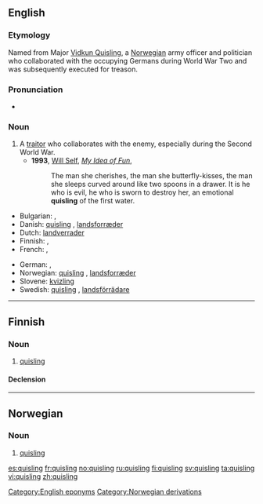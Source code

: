 {{also|Quisling}}
==English==

===Etymology===
Named from Major [[w:Vidkun Quisling|Vidkun Quisling]], a [[Norwegian]] army officer and politician who collaborated with the occupying Germans during World War Two and was subsequently executed for treason.

===Pronunciation===
* {{IPA|/ˈkwɪzlɪŋ/}}

===Noun===
{{en-noun}}

# A [[traitor]] who collaborates with the enemy, especially during the Second World War.
#* '''1993''', [[w:Will Self|Will Self]], ''[[w:My Idea of Fun|My Idea of Fun]]'',
#*: The man she cherishes, the man she butterfly-kisses, the man she sleeps curved around like two spoons in a drawer.  It is he who is evil, he who is sworn to destroy her, an emotional '''quisling''' of the first water.

{{trans-top|traitor}}
* Bulgarian: {{t+|bg|предател|m|sc=Cyrl}}, {{t+|bg|изменник|m|sc=Cyrl}}
* Danish: [[#Danish|quisling]] {{c}}, [[landsforræder]] {{c}}
* Dutch: [[landverrader]]
* Finnish: {{t+|fi|quisling}}, {{t-|fi|maanpetturi}}
* French: {{t+|fr|quisling}}, {{t+|fr|collabo}}
{{trans-mid}}
* German: {{t-|de|Kollaborateur|m}}, {{t+|de|Verräter|m}}
* Norwegian: [[#Norwegian|quisling]] {{m}}, [[landsforræder]] {{m}}
* Slovene: [[kvizling]] {{m}}
* Swedish: [[#Swedish|quisling]] {{c}}, [[landsförrädare]] {{c}}
{{trans-bottom}}

[[Category:English eponyms]]
[[Category:Norwegian derivations]]

----

==Finnish==

===Noun===
{{infl|fi|noun}}

# [[#English|quisling]]

====Declension====
{{fi-decl-risti|quisling|||ä}}

----

==Norwegian==

===Noun===
{{infl|no|noun}}

# [[#English|quisling]]

[[es:quisling]]
[[fr:quisling]]
[[no:quisling]]
[[ru:quisling]]
[[fi:quisling]]
[[sv:quisling]]
[[ta:quisling]]
[[vi:quisling]]
[[zh:quisling]]